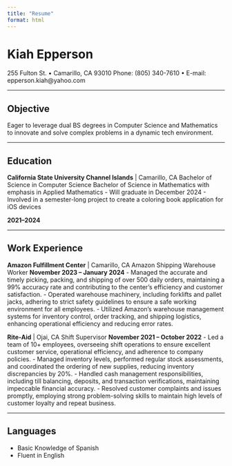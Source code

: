 ```yaml
---
title: "Resume"
format: html
---
```


# Kiah Epperson
255 Fulton St. • Camarillo, CA 93010
Phone: (805) 340-7610 • E-mail: epperson.kiah@yahoo.com

---

## Objective
Eager to leverage dual BS degrees in Computer Science and Mathematics to innovate and solve complex problems in a dynamic tech environment.

---

## Education
**California State University Channel Islands** | Camarillo, CA
Bachelor of Science in Computer Science
Bachelor of Science in Mathematics with emphasis in Applied Mathematics
- Will graduate in December 2024
- Involved in a semester-long project to create a coloring book application for iOS devices

**2021–2024**

---

## Work Experience

**Amazon Fulfillment Center** | Camarillo, CA
Amazon Shipping Warehouse Worker
**November 2023 – January 2024**
- Managed the accurate and timely picking, packing, and shipping of over 500 daily orders, maintaining a 99% accuracy rate and contributing to the center's efficiency and customer satisfaction.
- Operated warehouse machinery, including forklifts and pallet jacks, adhering to strict safety guidelines to ensure a safe working environment for all employees.
- Utilized Amazon’s warehouse management systems for inventory control, order tracking, and shipping logistics, enhancing operational efficiency and reducing error rates.

**Rite-Aid** | Ojai, CA
Shift Supervisor
**November 2021 – October 2022**
- Led a team of 10+ employees, overseeing shift operations to ensure excellent customer service, operational efficiency, and adherence to company policies.
- Managed inventory levels, performed regular stock assessments, and coordinated the ordering of new supplies, reducing inventory discrepancies by 20%.
- Handled cash management responsibilities, including till balancing, deposits, and transaction verifications, maintaining impeccable financial accuracy.
- Resolved customer complaints and issues promptly, employing strong problem-solving skills to maintain high levels of customer loyalty and repeat business.

---

## Languages
- Basic Knowledge of Spanish
- Fluent in English
